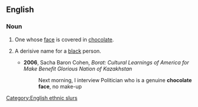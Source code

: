 ==English==

===Noun===
{{en-noun|head=[[chocolate]] [[face]]}}

# One whose [[face]] is covered in [[chocolate]].
# {{label|en|rare|offensive}} A derisive name for a [[black]] person.
#* '''2006''', Sacha Baron Cohen, ''Borat: Cultural Learnings of America for Make Benefit Glorious Nation of Kazakhstan''
#*: Next morning, I interview Politician who is a genuine '''chocolate face''', no make-up

[[Category:English ethnic slurs]]
